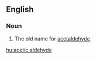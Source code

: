==English==

===Noun===
{{en-noun|head=[[acetic]] [[aldehyde]]|-}}

# {{organic compound}} The old name for [[acetaldehyde]].

[[hu:acetic aldehyde]]
